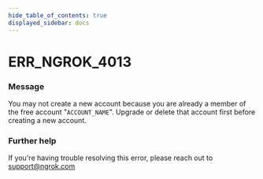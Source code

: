 ```yaml
---
hide_table_of_contents: true
displayed_sidebar: docs
---
```



# ERR_NGROK_4013

### Message

You may not create a new account because you are already a member of the free account "`ACCOUNT_NAME`". Upgrade or delete that account first before creating a new account.

### Further help

If you're having trouble resolving this error, please reach out to [support@ngrok.com](mailto:support@ngrok.com?subject=Help%20with%20ERR_NGROK_4013)

<ErrorDetails error="err_ngrok_4013" />
